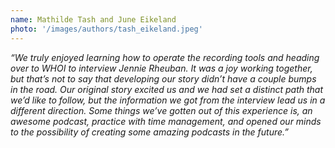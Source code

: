 ```yaml
---
name: Mathilde Tash and June Eikeland
photo: '/images/authors/tash_eikeland.jpeg'
---
```


*"We truly enjoyed learning how to operate the recording tools and heading over to WHOI to interview Jennie Rheuban. It was a joy working together, but that’s not to say that developing our story didn’t have a couple bumps in the road. Our original story excited us and we had set a distinct path that we’d like to follow, but the information we got from the interview lead us in a different direction. Some things we’ve gotten out of this experience is, an awesome podcast, practice with time management, and opened our minds to the possibility of creating some amazing podcasts in the future."*